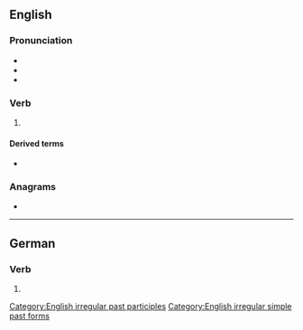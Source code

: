 ==English==

===Pronunciation===
* {{IPA|en|/ˈdɛlt/}}
* {{audio|en|en-us-dealt.ogg|Audio (US)}}
* {{rhymes|en|ɛlt}}

===Verb===
{{head|en|verb form}}

# {{en-past of|deal}}

====Derived terms====
* {{l|en|play the hand one is dealt}}

===Anagrams===
* {{anagrams|en|a=adelt|Adlet|DELTA|Delta|adlet|atled|dalet|delta|lated|taled}}

[[Category:English irregular past participles]]
[[Category:English irregular simple past forms]]

----

==German==

===Verb===
{{head|de|verb form}}

# {{verb form of|de|dealen||3|s|pres|;|2|p|pres|;|p|imp}}
